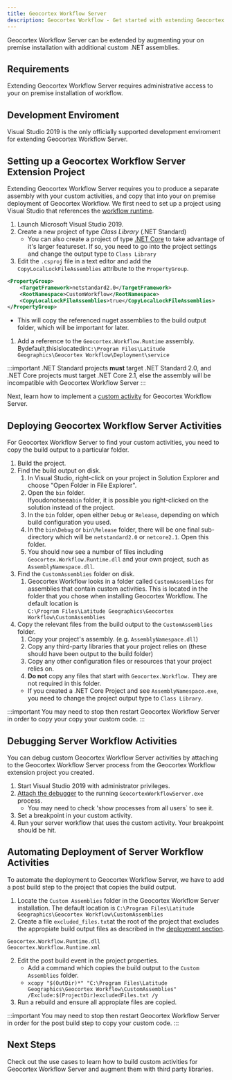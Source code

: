 ```yaml
---
title: Geocortex Workflow Server
description: Geocortex Workflow - Get started with extending Geocortex Workflow Server
---
```



Geocortex Workflow Server can be extended by augmenting your on premise installation with additional custom .NET assemblies.

## Requirements

Extending Geocortex Workflow Server requires administrative access to your on premise installation of workflow.

## Development Enviroment

Visual Studio 2019 is the only officially supported development enviroment for extending Geocortex Workflow Server.

## Setting up a Geocortex Workflow Server Extension Project

Extending Geocortex Workflow Server requires you to produce a separate assembly with your custom activities, and copy that into your on premise deployment of Geocortex Workflow. We first need to set up a project using Visual Studio that references the [workflow runtime](concepts-key-concepts.mdx#geocortex-workflow-designer-and-runtime).

1. Launch Microsoft Visual Studio 2019.
1. Create a new project of type _Class Library_ (.NET Standard)
    - You can also create a project of type [.NET Core](https://dotnet.microsoft.com/learn/dotnet/what-is-dotnet) to take advantage of it's larger featureset. If so, you need to go into the project settings and change the output type to `Class Library`
1. Edit the `.csproj` file in a text editor and add the `CopyLocalLockFileAssemblies` attribute to the `PropertyGroup`.

```xml
<PropertyGroup>
    <TargetFramework>netstandard2.0</TargetFramework>
    <RootNamespace>CustomWorkflow</RootNamespace>
    <CopyLocalLockFileAssemblies>true</CopyLocalLockFileAssemblies>
</PropertyGroup>
```

-   This will copy the referenced nuget assemblies to the build output folder, which will be important for later.

1. Add a reference to the `Geocortex.Workflow.Runtime` assembly.  
   Bydefault,thisislocatedin`C:\Program Files\Latitude Geographics\Geocortex Workflow\Deployment\service`

:::important
.NET Standard projects **must** target .NET Standard 2.0, and .NET Core projects must target .NET Core 2.1, else the assembly will be incompatible with Geocortex Workflow Server
:::

Next, learn how to implement a [custom activity](implement-custom-activity-server.mdx) for Geocortex Workflow Server.

## Deploying Geocortex Workflow Server Activities

For Geocortex Workflow Server to find your custom activities, you need to copy the build output to a particular folder.

1. Build the project.
1. Find the build output on disk.
    1. In Visual Studio, right-click on your project in Solution Explorer and choose "Open Folder in File Explorer".
    1. Open the `bin` folder.  
       Ifyoudonotseea`bin` folder, it is possible you right-clicked on the solution instead of the project.
    1. In the `bin` folder, open either `Debug` or `Release`, depending on which build configuration you used.
    1. In the `bin\Debug` or `bin\Release` folder, there will be one final sub-directory which will be `netstandard2.0`
       or `netcore2.1`. Open this folder.
    1. You should now see a number of files including `Geocortex.Workflow.Runtime.dll` and your own project, such as `AssemblyNamespace.dll`.
1. Find the `CustomAssemblies` folder on disk.
    1. Geocortex Workflow looks in a folder called `CustomAssemblies` for assemblies that contain custom activities.
       This is located in the folder that you chose when installing Geocortex Workflow. The default location is  
       `C:\Program Files\Latitude Geographics\Geocortex Workflow\CustomAssemblies`
1. Copy the relevant files from the build output to the `CustomAssemblies` folder.
    1. Copy your project's assembly. (e.g. `AssemblyNamespace.dll`)
    1. Copy any third-party libraries that your project relies on (these should have been output to the build folder)
    1. Copy any other configuration files or resources that your project relies on.
    1. **Do not** copy any files that start with `Geocortex.Workflow.` They are not required in this folder.
    - If you created a .NET Core Project and see `AssemblyNamespace.exe`, you need to change the project output type to `Class Library`.

:::important
You may need to stop then restart Geocortex Workflow Server in order to copy your copy your custom code.
:::

## Debugging Server Workflow Activities

You can debug custom Geocortex Workflow Server activities by attaching to the Geocortex Workflow Server process from the Geocortex Workflow extension project you created.

1. Start Visual Studio 2019 with administrator privileges.
2. [Attach the debugger](https://docs.microsoft.com/en-us/visualstudio/debugger/debug-multiple-processes?view=vs-2019#BKMK_Attach_to_a_process) to the running `GeocortexWorkflowServer.exe` process.
    - You may need to check 'show processes from all users` to see it.
3. Set a breakpoint in your custom activity.
4. Run your server workflow that uses the custom activity. Your breakpoint should be hit.

## Automating Deployment of Server Workflow Activities

To automate the deployment to Geocortex Workflow Server, we have to add a post build step to the project that copies the build output.

1. Locate the `Custom Assemblies` folder in the Geocortex Workflow Server installation. The default location is `C:\Program Files\Latitude Geographics\Geocortex Workflow\CustomAssemblies`
2. Create a file `excluded_files.txt`at the root of the project that excludes the appropiate build output files as described in the [deployment section](#deploying-geocortex-workflow-server-activities).

```
Geocortex.Workflow.Runtime.dll
Geocortex.Workflow.Runtime.xml
```

2. Edit the post build event in the project properties.
    - Add a command which copies the build output to the `Custom Assemblies` folder.
    - `xcopy "$(OutDir)*" "C:\Program Files\Latitude Geographics\Geocortex Workflow\CustomAssemblies" /Exclude:$(ProjectDir)excludedFiles.txt /y`
3. Run a rebuild and ensure all appropiate files are copied.

:::important
You may need to stop then restart Geocortex Workflow Server in order for the post build step to copy your custom code.
:::

## Next Steps

Check out the use cases to learn how to build custom activities for Geocortex Workflow Server and augment them with third party libraries.

<UseCaseContainer>
    <UseCaseCard
        title="Implement a Custom Activity"
        description="Implement a custom activity for Geocortex Workflow Server"
        link="implement-custom-activity-server"
    />
    <UseCaseCard
        title="Reference a Third Party Library"
        description="Reference a third party library in custom code."
        link="reference-third-party-library-server"
    />
</UseCaseContainer>
